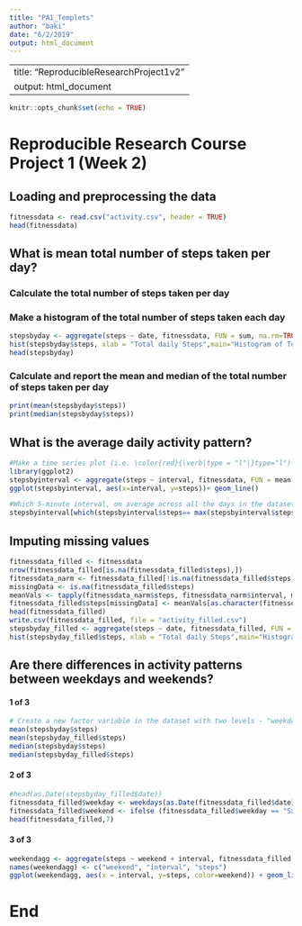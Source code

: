 ---
title: "PA1_Templets"
author: "baki"
date: "6/2/2019"
output: html_document
---

---
title: "ReproducibleResearchProject1v2"
output: html_document
---

```{r setup, include=FALSE}
knitr::opts_chunk$set(echo = TRUE)
```

# Reproducible Research Course Project 1 (Week 2)

## Loading and preprocessing the data
```{r Question 1}
fitnessdata <- read.csv("activity.csv", header = TRUE)
head(fitnessdata)
```

## What is mean total number of steps taken per day?
### Calculate the total number of steps taken per day
### Make a histogram of the total number of steps taken each day
```{r Calculate the total number of steps taken per day; Make a histogram of the total number of steps taken each day}
stepsbyday <- aggregate(steps ~ date, fitnessdata, FUN = sum, na.rm=TRUE)
hist(stepsbyday$steps, xlab = "Total daily Steps",main="Histogram of Total Steps by day", breaks = 20)
head(stepsbyday)
```

### Calculate and report the mean and median of the total number of steps taken per day
```{r Calculate and report the mean and median of the total number of steps taken per day}
print(mean(stepsbyday$steps))
print(median(stepsbyday$steps))
```

## What is the average daily activity pattern?
```{r avg active daily pattern}
#Make a time series plot (i.e. \color{red}{\verb|type = "l"|}type="l") of the 5-minute interval (x-axis) and the average number of steps taken, averaged across all days (y-axis)
library(ggplot2)
stepsbyinterval <- aggregate(steps ~ interval, fitnessdata, FUN = mean, na.rm=TRUE)
ggplot(stepsbyinterval, aes(x=interval, y=steps))+ geom_line()
```

```{r max interval}
#Which 5-minute interval, on average across all the days in the dataset, contains the maximum number of steps?
stepsbyinterval[which(stepsbyinterval$steps== max(stepsbyinterval$steps)),]
```

## Imputing missing values
```{r  hist with NA mean filled}
fitnessdata_filled <- fitnessdata
nrow(fitnessdata_filled[is.na(fitnessdata_filled$steps),])
fitnessdata_narm <- fitnessdata_filled[!is.na(fitnessdata_filled$steps),]
missingData <- is.na(fitnessdata_filled$steps)
meanVals <- tapply(fitnessdata_narm$steps, fitnessdata_narm$interval, mean, na.rm=TRUE, simplify=TRUE)
fitnessdata_filled$steps[missingData] <- meanVals[as.character(fitnessdata_filled$interval[missingData])]
head(fitnessdata_filled)
write.csv(fitnessdata_filled, file = "activity_filled.csv")
stepsbyday_filled <- aggregate(steps ~ date, fitnessdata_filled, FUN = sum, na.rm=TRUE)
hist(stepsbyday_filled$steps, xlab = "Total daily Steps",main="Histogram of Total Steps by day (NA Mean Filled)", breaks = 20)
```

## Are there differences in activity patterns between weekdays and weekends?
#### 1 of 3
```{r weekday vs weekend 1 of 3}
# Create a new factor variable in the dataset with two levels - "weekday" and "weekend" indicating whether a given date is a weekday or weekend day. 
mean(stepsbyday$steps)
mean(stepsbyday_filled$steps)
median(stepsbyday$steps)
median(stepsbyday_filled$steps)
```

#### 2 of 3
```{r  weekday vs weekend 2 of 3}
#head(as.Date(stepsbyday_filled$date))
fitnessdata_filled$weekday <- weekdays(as.Date(fitnessdata_filled$date))
fitnessdata_filled$weekend <- ifelse (fitnessdata_filled$weekday == "Saturday" | fitnessdata_filled$weekday == "Sunday", "Weekend", "Weekday")
head(fitnessdata_filled,7)
```

#### 3 of 3
```{r weekday vs weekend 3 of 3}
weekendagg <- aggregate(steps ~ weekend + interval, fitnessdata_filled, FUN = mean)
names(weekendagg) <- c("weekend", "interval", "steps")
ggplot(weekendagg, aes(x = interval, y=steps, color=weekend)) + geom_line() + facet_grid(weekend ~ .)
```
# End